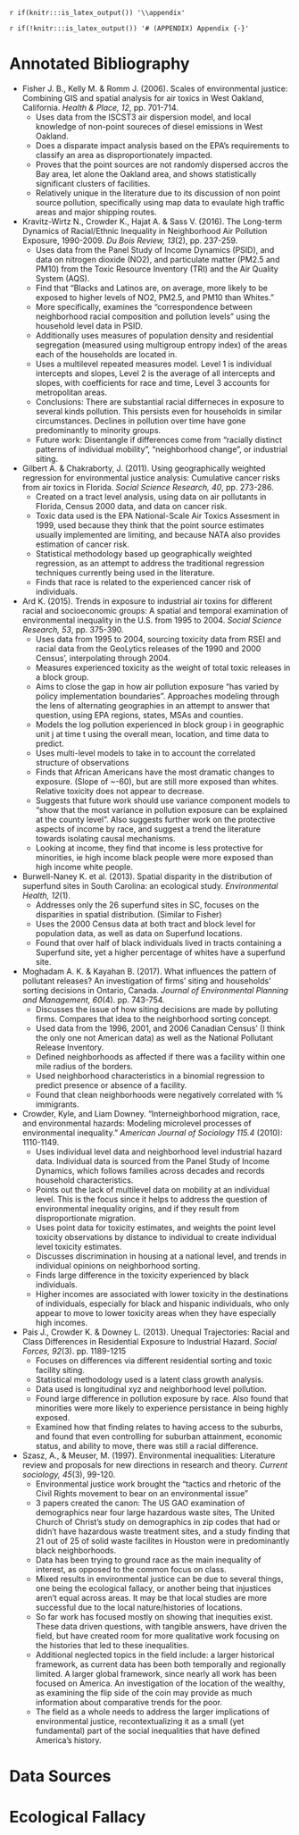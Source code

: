 `r if(knitr:::is_latex_output()) '\\appendix'`

`r if(!knitr:::is_latex_output()) '# (APPENDIX) Appendix {-}'` 

# Annotated Bibliography
* Fisher J. B., Kelly M. & Romm J. (2006). Scales of environmental justice: Combining GIS and spatial analysis for air toxics in West Oakland, California. *Health & Place, 12*, pp. 701-714.
    * Uses data from the ISCST3 air dispersion model, and local knowledge of non-point soureces of diesel emissions in West Oakland.
    * Does a disparate impact analysis based on the EPA's requirements to classify an area as disproportionately impacted.
    * Proves that the point sources are not randomly dispersed accros the Bay area, let alone the Oakland area, and shows statistically significant clusters of facilities. 
    * Relatively unique in the literature due to its discussion of non point source pollution, specifically using map data to evaulate high traffic areas and major shipping routes. 


* Kravitz-Wirtz N., Crowder K., Hajat A. & Sass V. (2016). The Long-term Dynamics of Racial/Ethnic Inequality in Neighborhood Air Pollution Exposure, 1990-2009. *Du Bois Review, 13*(2), pp. 237-259.
    * Uses data from the Panel Study of Income Dynamics (PSID), and data on nitrogen dioxide (NO2), and particulate matter (PM2.5 and PM10) from the Toxic Resource Inventory (TRI) and the Air Quality System (AQS).
    * Find that "Blacks and Latinos are, on average, more likely to be exposed to higher levels of NO2, PM2.5, and PM10 than Whites."
    * More specifically, examines the "correspondence between neighborhood racial composition and pollution levels" using the household level data in PSID.
    * Additionally uses measures of population density and residential segregation (measured using multigroup entropy index) of the areas each of the households are located in. 
    * Uses a multilevel repeated measures model. Level 1 is individual intercepts and slopes, Level 2 is the average of all intercepts and slopes, with coefficients for race and time, Level 3 accounts for metropolitan areas. 
    * Conclusions: There are substantial racial differneces in exposure to several kinds pollution. This persists even for households in similar circumstances. Declines in pollution over time have gone predominantly to minority groups. 
    * Future work: Disentangle if differences come from "racially distinct patterns of individual mobility", "neighborhood change", or industrial siting. 


* Gilbert A. & Chakraborty, J. (2011). Using geographically weighted regression for environmental justice analysis: Cumulative cancer risks from air toxics in Florida. *Social Science Research, 40*, pp. 273-286.
    * Created on a tract level analysis, using data on air pollutants in Florida, Census 2000 data, and data on cancer risk. 
    * Toxic data used is the EPA National-Scale Air Toxics Assesment in 1999, used because they think that the point source estimates usually implemented are limiting, and because NATA also provides estimation of cancer risk. 
    * Statistical methodology based up geographically weighted regression, as an attempt to address the traditional regression techniques currently being used in the literature. 
    * Finds that race is related to the experienced cancer risk of individuals. 


* Ard K. (2015). Trends in exposure to industrial air toxins for different racial and socioeconomic groups: A spatial and temporal examination of environmental inequality in the U.S. from 1995 to 2004. *Social Science Research, 53*, pp. 375-390.
    * Uses data from 1995 to 2004, sourcing toxicity data from RSEI and racial data from the GeoLytics releases of the 1990 and 2000 Census', interpolating through 2004. 
    * Measures experienced toxicity as the weight of total toxic releases in a block group. 
    * Aims to close the gap in how air pollution exposure "has varied by policy implementation boundaries". Approaches modeling through the lens of alternating geographies in an attempt to answer that question, using EPA regions, states, MSAs and counties. 
    * Models the log pollution experienced in block group i in geographic unit j at time t using the overall mean, location, and time data to predict. 
    * Uses multi-level models to take in to account the correlated structure of observations 
    * Finds that African Americans have the most dramatic changes to exposure. (Slope of ~-60), but are still more exposed than whites. Relative toxicity does not appear to decrease.
    * Suggests that future work should use variance component models to "show that the most variance in pollution exposure can be explained at the county level". Also suggests further work on the protective aspects of income by race, and suggest a trend the literature towards isolating causal mechanisms.
    * Looking at income, they find that income is less protective for minorities, ie high income black people were more exposed than high income white people. 

* Burwell-Naney K. et al. (2013). Spatial disparity in the distribution of superfund sites in South Carolina: an ecological study. *Environmental Health, 12*(1).
    * Addresses only the 26 superfund sites in SC, focuses on the disparities in spatial distribution. (Similar to Fisher)
    * Uses the 2000 Census data at both tract and block level for population data, as well as data on Superfund locations. 
    * Found that over half of black individuals lived in tracts containing a Superfund site, yet a higher percentage of whites have a superfund site. 


* Moghadam A. K. & Kayahan B. (2017). What influences the pattern of pollutant releases? An investigation of firms' siting and households' sorting decisions in Ontario, Canada. *Journal of Environmental Planning and Management, 60*(4). pp. 743-754.
    * Discusses the issue of how siting decisions are made by polluting firms. Compares that idea to the neighborhood sorting concept. 
    * Used data from the 1996, 2001, and 2006 Canadian Census' (I think the only one not American data) as well as the National Pollutant Release Inventory.
    * Defined neighborhoods as affected if there was a facility within one mile radius of the borders.
    * Used neighborhood characteristics in a binomial regression to predict presence or absence of a facility.
    * Found that clean neighborhoods were negatively correlated with % immigrants. 

* Crowder, Kyle, and Liam Downey. "Interneighborhood migration, race, and environmental hazards: Modeling microlevel processes of environmental inequality." *American Journal of Sociology 115.4* (2010): 1110-1149.
    * Uses individual level data and neighborhood level industrial hazard data. Individual data is sourced from the Panel Study of Income Dynamics, which follows families across decades and records household characteristics. 
    * Points out the lack of multilevel data on mobility at an individual level. This is the focus since it helps to address the question of environmental inequality origins, and if they result from disproportionate migration.
    * Uses point data for toxicity estimates, and weights the point level toxicity observations by distance to individual to create individual level toxicity estimates. 
    * Discusses discrimination in housing at a national level, and trends in individual opinions on neighborhood sorting. 
    * Finds large difference in the toxicity experienced by black individuals. 
    * Higher incomes are associated with lower toxicity in the destinations of individuals, especially for black and hispanic individuals, who only appear to move to lower toxicity areas when they have especially high incomes. 

* Pais J., Crowder K. & Downey L. (2013). Unequal Trajectories: Racial and Class Differences in Residential Exposure to Industrial Hazard. *Social Forces, 92*(3). pp. 1189-1215
    * Focuses on differences via different residential sorting and toxic facility siting. 
    * Statistical methodology used is a latent class growth analysis. 
    * Data used is longitudinal xyz and neighborhood level pollution. 
    * Found large difference in pollution exposure by race. Also found that minorities were more likely to experience persistance in being highly exposed.
    * Examined how that finding relates to having access to the suburbs, and found that even controlling for suburban attainment, economic status, and ability to move, there was still a racial difference. 

* Szasz, A., & Meuser, M. (1997). Environmental inequalities: Literature review and proposals for new directions in research and theory. *Current sociology, 45*(3), 99-120.
    * Environmental justice work brought the "tactics and rhetoric of the Civil Rights movement to bear on an environmental issue"
    * 3 papers created the canon: The US GAO examination of demographics near four large hazardous waste sites, The United Church of Christ's study on demographics in zip codes that had or didn't have hazardous waste treatment sites, and a study finding that 21 out of 25 of solid waste facilites in Houston were in predominantly black neighborhoods. 
    * Data has been trying to ground race as the main inequality of interest, as opposed to the common focus on class. 
    * Mixed results in environmental justice can be due to several things, one being the ecological fallacy, or another being that injustices aren't equal across areas. It may be that local studies are more successful due to the local nature/histories of locations. 
    * So far work has focused mostly on showing that inequities exist. These data driven questions, with tangible answers, have driven the field, but have created room for more qualitative work focusing on the histories that led to these inequalities. 
    * Additional neglected topics in the field include: a larger historical framework, as current data has been both temporally and regionally limited. A larger global framework, since nearly all work has been focused on America. An investigation of the location of the wealthy, as examining the flip side of the coin may provide as much information about comparative trends for the poor.
    * The field as a whole needs to address the larger implications of environmental justice, recontextualizing it as a small (yet fundamental) part of the social inequalities that have defined America's history. 

# Data Sources

# Ecological Fallacy

